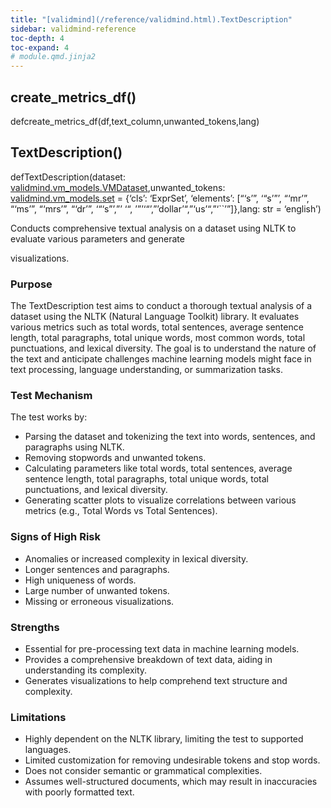 ```yaml
---
title: "[validmind](/reference/validmind.html).TextDescription"
sidebar: validmind-reference
toc-depth: 4
toc-expand: 4
# module.qmd.jinja2
---
```


<!-- function.qmd.jinja2 -->

## create_metrics_df[()]{.muted}

<!-- signatures.jinja2 -->

::: {.signature}

<span class="kw">def</span><span class="name">create_metrics_df</span>(<span class="params"><span class="n">df</span><span class="muted">,</span></span><span class="params"><span class="n">text_column</span><span class="muted">,</span></span><span class="params"><span class="n">unwanted_tokens</span><span class="muted">,</span></span><span class="params"><span class="n">lang</span></span>)

:::

<!-- function.qmd.jinja2 -->

## TextDescription[()]{.muted}

<!-- signatures.jinja2 -->

::: {.signature}

<span class="kw">def</span><span class="name">TextDescription</span>(<span class="params"><span class="n">dataset</span><span class="p">: </span><!-- types.jinja2 - format_type --><a href="/reference/validmind/vm_models.html#class-vmdataset">validmind.vm_models.VMDataset</a><span class="muted">,</span></span><span class="params"><span class="n">unwanted_tokens</span><span class="p">: </span><!-- types.jinja2 - format_type --><a href="/reference/validmind/vm_models.html#class-set">validmind.vm_models.set</a><span class="o"> = </span><span class="kc">{'cls': 'ExprSet', 'elements': ["'s'", '"s'"', "'mr'", "'ms'", "'mrs'", "'dr'", '"'s"', "' '", '"''"', "'dollar'", "'us'", "'\`\`'"]}</span><span class="muted">,</span></span><span class="params"><span class="n">lang</span><span class="p">: </span><!-- types.jinja2 - format_type --><span class="nb">str</span><span class="o"> = </span><span class="s1">'english'</span></span>)

:::

<!-- docstring.jinja2 -->

Conducts comprehensive textual analysis on a dataset using NLTK to evaluate various parameters and generate

visualizations.

### Purpose

The TextDescription test aims to conduct a thorough textual analysis of a dataset using the NLTK (Natural Language Toolkit) library. It evaluates various metrics such as total words, total sentences, average sentence length, total paragraphs, total unique words, most common words, total punctuations, and lexical diversity. The goal is to understand the nature of the text and anticipate challenges machine learning models might face in text processing, language understanding, or summarization tasks.

### Test Mechanism

The test works by:

- Parsing the dataset and tokenizing the text into words, sentences, and paragraphs using NLTK.
- Removing stopwords and unwanted tokens.
- Calculating parameters like total words, total sentences, average sentence length, total paragraphs, total unique words, total punctuations, and lexical diversity.
- Generating scatter plots to visualize correlations between various metrics (e.g., Total Words vs Total Sentences).

### Signs of High Risk

- Anomalies or increased complexity in lexical diversity.
- Longer sentences and paragraphs.
- High uniqueness of words.
- Large number of unwanted tokens.
- Missing or erroneous visualizations.

### Strengths

- Essential for pre-processing text data in machine learning models.
- Provides a comprehensive breakdown of text data, aiding in understanding its complexity.
- Generates visualizations to help comprehend text structure and complexity.

### Limitations

- Highly dependent on the NLTK library, limiting the test to supported languages.
- Limited customization for removing undesirable tokens and stop words.
- Does not consider semantic or grammatical complexities.
- Assumes well-structured documents, which may result in inaccuracies with poorly formatted text.
